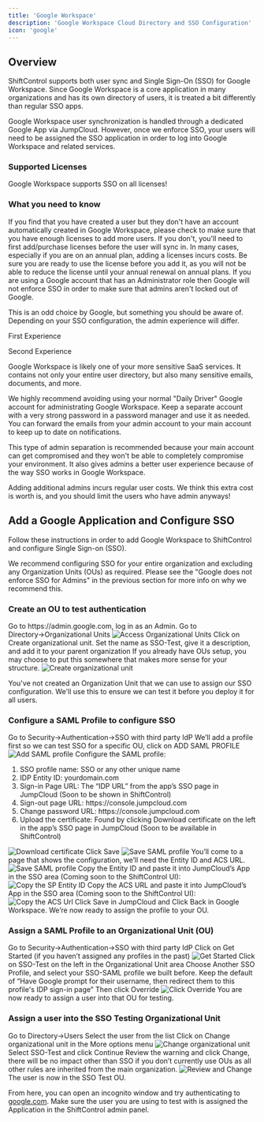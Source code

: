 ```yaml
---
title: 'Google Workspace'
description: 'Google Workspace Cloud Directory and SSO Configuration'
icon: 'google'
---
```


## Overview

ShiftControl supports both user sync and Single Sign-On (SSO) for Google Workspace. Since Google Workspace is a core application in many organizations and has its own directory of users, it is treated a bit differently than regular SSO apps.

Google Workspace user synchronization is handled through a dedicated Google App via JumpCloud. However, once we enforce SSO, your users will need to be assigned the SSO application in order to log into Google Workspace and related services.

### Supported Licenses

Google Workspace supports SSO on all licenses!

### What you need to know

<Accordion title="Google will only provision a user if licenses are available">
  If you find that you have created a user but they don't have an account automatically created in Google Workspace, please check to make sure that you have enough licenses to add more users.
  If you don't, you'll need to first add/purchase licenses before the user will sync in.
  <Note>In many cases, especially if you are on an annual plan, adding a licenses incurs costs. Be sure you are ready to use the license before you add it, as you will not be able to reduce the license until your annual renewal on annual plans.</Note>
</Accordion>

<Accordion title="Google does not enforce SSO for Admins">
  If you are using a Google account that has an Administrator role then Google will not enforce SSO in order to make sure that admins aren't locked out of Google.

  This is an odd choice by Google, but something you should be aware of. Depending on your SSO configuration, the admin experience will differ.

  First Experience

  Second Experience
</Accordion>

<Accordion title="We always recommend having a separate admin account to administer Google Workspace">
 Google Workspace is likely one of your more sensitive SaaS services. It contains not only your entire user directory, but also many sensitive emails, documents, and more.

 We highly recommend avoiding using your normal "Daily Driver" Google account for administrating Google Workspace. Keep a separate account with a very strong password in a password manager and use it as needed. You can forward the emails from your admin account to your main account to keep up to date on notifications.

 This type of admin separation is recommended because your main account can get compromised and they won't be able to completely compromise your environment. It also gives admins a better user experience because of the way SSO works in Google Workspace.

 <Info>Adding additional admins incurs regular user costs. We think this extra cost is worth is, and you should limit the users who have admin anyways!</Info>
</Accordion>

## Add a Google Application and Configure SSO

Follow these instructions in order to add Google Workspace to ShiftControl and configure Single Sign-on (SSO).

We recommend configuring SSO for your entire organization and excluding any Organization Units (OUs) as required. Please see the "Google does not enforce SSO for Admins" in the previous section for more info on why we recommend this.

### Create an OU to test authentication

<Steps>
  <Step title="Log in to the Google Workspace Admin Panel">
    Go to https://admin.google.com, log in as an Admin.
  </Step>
  <Step title="Manage OUs">
    Go to Directory→Organizational Units
        <img
          src="/images/App-Guides/Google/Google - Organizational Units.png"
          alt="Access Organizational Units"
        />
  </Step>
  <Step title="Create an OU">
    Click on Create organizational unit.
  </Step>
  <Step title="Create an OU">
    Set the name as SSO-Test, give it a description, and add it to your parent organization
    <Note>If you already have OUs setup, you may choose to put this somewhere that makes more sense for your structure.</Note>
    <img
      src="/images/App-Guides/Google/Google - Create organizational unit.png"
      alt="Create organizational unit"
    />
  </Step>
</Steps>

You've not created an Organization Unit that we can use to assign our SSO configuration. We'll use this to ensure we can test it before you deploy it for all users.

### Configure a SAML Profile to configure SSO

<Steps>
  <Step title="Go to SSO with third-party IdP">
    Go to Security→Authentication→SSO with third party IdP
  </Step>
  <Step title="Add SAML profile">
    We’ll add a profile first so we can test SSO for a specific OU, click on ADD SAML PROFILE
    <img
      src="/images/App-Guides/Google/Google - Add SAML profile.png"
      alt="Add SAML profile"
    />
  </Step>
  <Step title="Configure the SAML profile">
    Configure the SAML profile:
    <ol>
      <li>SSO profile name: SSO or any other unique name</li>
      <li>IDP Entity ID: yourdomain.com</li>
      <li>Sign-in Page URL: The “IDP URL” from the app’s SSO page in JumpCloud (Soon to be shown in ShiftControl)</li>
      <li>Sign-out page URL: https://console.jumpcloud.com</li>
      <li>Change password URL: https://console.jumpcloud.com</li>
      <li>Upload the certificate: Found by clicking Download certificate on the left in the app’s SSO page in JumpCloud (Soon to be available in ShiftControl)</li>
    </ol>
    <img
      src="/images/App-Guides/Google/Google - Download Certificate.png"
      alt="Download certificate"
    />
  </Step>
  <Step title="Save the profile">
    Click Save
    <img
      src="/images/App-Guides/Google/Google - Save SAML profile.png"
      alt="Save SAML profile"
    />
  </Step>
  <Step title="Review the configuration page">
    You’ll come to a page that shows the configuration, we’ll need the Entity ID and ACS URL.
    <img
      src="/images/App-Guides/Google/Google - Review configuration.png"
      alt="Save SAML profile"
    />
  </Step>
    <Step title="Copy the SP Entity ID">
      Copy the Entity ID and paste it into JumpCloud’s App in the SSO area (Coming soon to the ShiftControl UI):
      <img
        src="/images/App-Guides/Google/Google - Copy SP Entity ID.png"
        alt="Copy the SP Entity ID"
      />
    </Step>
  <Step title="Copy the ACS Url">
    Copy the ACS URL and paste it into JumpCloud’s App in the SSO area (Coming soon to the ShiftControl UI):
    <img
      src="/images/App-Guides/Google/Google - Copy ACS Url.png"
      alt="Copy the ACS Url"
    />
  </Step>
  <Step title="Save">
    Click Save in JumpCloud and Click Back in Google Workspace. We’re now ready to assign the profile to your OU.
  </Step>
</Steps>

### Assign a SAML Profile to an Organizational Unit (OU)

<Steps>
  <Step title="Go to SSO with third-party IdP">
    Go to Security→Authentication→SSO with third party IdP
  </Step>
  <Step title="Click on Get Started">
    Click on Get Started (if you haven’t assigned any profiles in the past)
    <img
      src="/images/App-Guides/Google/Google - Get Started.png"
      alt="Get Started"
    />
  </Step>
  <Step title="Select SSO-Test in Organizational Unit area">
    Click on SSO-Test on the left in the Organizational Unit area
  </Step>
  <Step title="Choose Another SSO Profile">
    Choose Another SSO Profile, and select your SSO-SAML profile we built before.
  </Step>
  <Step title="Set Google prompt for username">
    Keep the default of “Have Google prompt for their username, then redirect them to this profile's IDP sign-in page”
  </Step>
  <Step title="Click Override">
    Then click Override
    <img
      src="/images/App-Guides/Google/Google - Click Override.png"
      alt="Click Override"
    />
  </Step>
  <Step title="Assign a user into the OU for testing">
    You are now ready to assign a user into that OU for testing.
  </Step>
</Steps>

### Assign a user into the SSO Testing Organizational Unit

<Steps>
  <Step title="Go to the users directory">
    Go to Directory→Users
  </Step>
  <Step title="Select the user from the list">
    Select the user from the list
  </Step>
  <Step title="Change organizational unit">
    Click on Change organizational unit in the More options menu
    <img
      src="/images/App-Guides/Google/Google - Change organizational unit.png"
      alt="Change organizational unit"
    />
  </Step>
  <Step title="Select SSO-Test and click Continue">
    Select SSO-Test and click Continue
  </Step>
  <Step title="Review the warning and click Change">
    Review the warning and click Change, there will be no impact other than SSO if you don’t currently use OUs as all other rules are inherited from the main organization.
    <img
      src="/images/App-Guides/Google/Google - Review and Change.png"
      alt="Review and Change"
    />
  </Step>
  <Step title="Verify user in SSO Test OU">
    The user is now in the SSO Test OU.
  </Step>
</Steps>

From here, you can open an incognito window and try authenticating to [google.com](http://google.com). Make sure the user you are using to test with is assigned the Application in the ShiftControl admin panel.